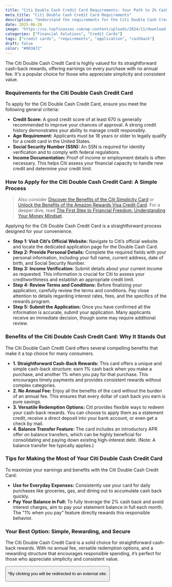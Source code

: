 ```yaml
---
title: "Citi Double Cash Credit Card Requirements: Your Path to 2% Cashback"
meta_title: "Citi Double Cash Credit Card Requirements"
description: "Understand the requirements for the Citi Double Cash Credit Card, including credit score, age, and income. Apply to start earning 2% cashback on every purchase."
date: 2025-06-26
image: "https://us.topfinanzas.com/wp-content/uploads/2024/11/download-1.webp"
categories: ["Financial Solutions", "Credit Cards"]
tags: ["credit cards", "requirements", "application", "cashback"]
draft: false
color: "#003A72"
---
```


The Citi Double Cash Credit Card is highly valued for its straightforward cash-back rewards, offering earnings on every purchase with no annual fee. It's a popular choice for those who appreciate simplicity and consistent value.

### Requirements for the Citi Double Cash Credit Card

To apply for the Citi Double Cash Credit Card, ensure you meet the following general criteria:

- **Credit Score:** A good credit score of at least 670 is generally recommended to improve your chances of approval. A strong credit history demonstrates your ability to manage credit responsibly.
- **Age Requirement:** Applicants must be 18 years or older to legally qualify for a credit card in the United States.
- **Social Security Number (SSN):** An SSN is required for identity verification and to comply with federal regulations.
- **Income Documentation:** Proof of income or employment details is often necessary. This helps Citi assess your financial capacity to handle new credit and determine your credit limit.

### How to Apply for the Citi Double Cash Credit Card: A Simple Process

> Also consider [Discover the Benefits of the Citi Simplicity Card](/financial-solutions/citi-simplicity-card-benefits) or [Unlock the Benefits of the Amazon Rewards Visa Credit Card](/financial-solutions/amazon-rewards-visa-credit-card-benefits). For a deeper dive, read [The First Step to Financial Freedom: Understanding Your Money Mindset](/personal-finance/the-first-step-to-financial-freedom-understanding-your-money-mindset).

Applying for the Citi Double Cash Credit Card is a straightforward process designed for your convenience.

- **Step 1: Visit Citi’s Official Website:** Navigate to Citi’s official website and locate the dedicated application page for the Double Cash Card.
- **Step 2: Provide Personal Details:** Complete the required fields with your personal information, including your full name, current address, date of birth, and Social Security Number.
- **Step 3: Income Verification:** Submit details about your current income as requested. This information is crucial for Citi to assess your creditworthiness and establish an appropriate credit limit.
- **Step 4: Review Terms and Conditions:** Before finalizing your application, carefully review the terms and conditions. Pay close attention to details regarding interest rates, fees, and the specifics of the rewards program.
- **Step 5: Submit the Application:** Once you have confirmed all the information is accurate, submit your application. Many applicants receive an immediate decision, though some may require additional review.

### Benefits of the Citi Double Cash Credit Card: Why It Stands Out

The Citi Double Cash Credit Card offers several compelling benefits that make it a top choice for many consumers.

- **1. Straightforward Cash-Back Rewards:** This card offers a unique and simple cash-back structure: earn 1% cash back when you make a purchase, and another 1% when you pay for that purchase. This encourages timely payments and provides consistent rewards without complex categories.
- **2. No Annual Fee:** Enjoy all the benefits of the card without the burden of an annual fee. This ensures that every dollar of cash back you earn is pure savings.
- **3. Versatile Redemption Options:** Citi provides flexible ways to redeem your cash-back rewards. You can choose to apply them as a statement credit, receive a direct deposit into your bank account, or even get a check by mail.
- **4. Balance Transfer Feature:** The card includes an introductory APR offer on balance transfers, which can be highly beneficial for consolidating and paying down existing high-interest debt. (Note: A balance transfer fee typically applies.)

### Tips for Making the Most of Your Citi Double Cash Credit Card

To maximize your earnings and benefits with the Citi Double Cash Credit Card:

- **Use for Everyday Expenses:** Consistently use your card for daily purchases like groceries, gas, and dining out to accumulate cash back quickly.
- **Pay Your Balance in Full:** To fully leverage the 2% cash back and avoid interest charges, aim to pay your statement balance in full each month. The "1% when you pay" feature directly rewards this responsible behavior.

<AdZone id="us_budgetbeepro_4" />

### Your Best Option: Simple, Rewarding, and Secure

The Citi Double Cash Credit Card is a solid choice for straightforward cash-back rewards. With no annual fee, versatile redemption options, and a rewarding structure that encourages responsible spending, it’s perfect for those who appreciate simplicity and consistent value.

<Button
  label="Apply on Official Site"
  link="https://www.citi.com/credit-cards/citi-double-cash-credit-card"
/>

<p class="text-sm mt-2">
  *By clicking you will be redirected to an external site.
</p>
